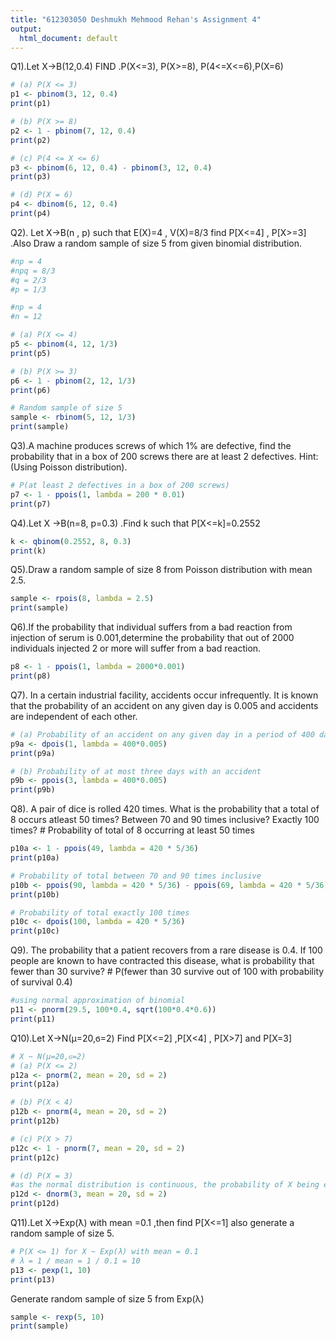 ```yaml
---
title: "612303050 Deshmukh Mehmood Rehan's Assignment 4"
output:
  html_document: default
---
```


Q1).Let X→B(12,0.4)
FIND .P(X<=3),  P(X>=8), P(4<=X<=6),P(X=6)

```r
# (a) P(X <= 3)
p1 <- pbinom(3, 12, 0.4)
print(p1)

# (b) P(X >= 8)
p2 <- 1 - pbinom(7, 12, 0.4)
print(p2)

# (c) P(4 <= X <= 6)
p3 <- pbinom(6, 12, 0.4) - pbinom(3, 12, 0.4)
print(p3)

# (d) P(X = 6)
p4 <- dbinom(6, 12, 0.4)
print(p4)

```

Q2). Let X→B(n , p) such that E(X)=4 , V(X)=8/3 find P[X<=4] , P[X>=3] .Also Draw a random sample of size 5 from given binomial distribution.

```r
#np = 4
#npq = 8/3
#q = 2/3
#p = 1/3

#np = 4
#n = 12

# (a) P(X <= 4)
p5 <- pbinom(4, 12, 1/3)
print(p5)

# (b) P(X >= 3)
p6 <- 1 - pbinom(2, 12, 1/3)
print(p6)

# Random sample of size 5
sample <- rbinom(5, 12, 1/3)
print(sample)

```

Q3).A machine produces screws of which 1% are defective, find the probability that in a box of 200 screws there are at least 2 defectives. Hint:(Using Poisson distribution).

```r
# P(at least 2 defectives in a box of 200 screws)
p7 <- 1 - ppois(1, lambda = 200 * 0.01)
print(p7)

```

Q4).Let X →B(n=8, p=0.3) .Find k such that P[X<=k]=0.2552

```r
k <- qbinom(0.2552, 8, 0.3)
print(k)

```

Q5).Draw a random sample of size 8 from Poisson distribution with mean 2.5.

```r
sample <- rpois(8, lambda = 2.5)
print(sample)

```

Q6).If the probability that individual suffers from a bad reaction from injection of serum is 0.001,determine the probability that out of 2000 individuals injected 2 or more will suffer from a bad reaction.

```r
p8 <- 1 - ppois(1, lambda = 2000*0.001)
print(p8)

```


Q7). In a certain industrial facility, accidents occur infrequently. It is known that the probability of an accident on any given day is 0.005 and accidents are independent of each other.

```r
# (a) Probability of an accident on any given day in a period of 400 days
p9a <- dpois(1, lambda = 400*0.005)
print(p9a)

# (b) Probability of at most three days with an accident
p9b <- ppois(3, lambda = 400*0.005)
print(p9b)

```


Q8). A pair of dice is rolled 420 times. What is the probability that a total of 8 occurs atleast 50 times? Between 70 and 90 times inclusive? Exactly 100 times?
# Probability of total of 8 occurring at least 50 times

```r
p10a <- 1 - ppois(49, lambda = 420 * 5/36)
print(p10a)

# Probability of total between 70 and 90 times inclusive
p10b <- ppois(90, lambda = 420 * 5/36) - ppois(69, lambda = 420 * 5/36)
print(p10b)

# Probability of total exactly 100 times
p10c <- dpois(100, lambda = 420 * 5/36)
print(p10c)

```


Q9). The probability that a patient recovers from a rare disease is 0.4. If 100 people are known to have contracted this disease, what is probability that fewer than 30 survive?
# P(fewer than 30 survive out of 100 with probability of survival 0.4)

```r
#using normal approximation of binomial
p11 <- pnorm(29.5, 100*0.4, sqrt(100*0.4*0.6))
print(p11)
```


Q10).Let X→N(µ=20,ϭ=2) Find P[X<=2] ,P[X<4] , P[X>7] and P[X=3]

```r
# X ~ N(µ=20,ϭ=2)
# (a) P(X <= 2)
p12a <- pnorm(2, mean = 20, sd = 2)
print(p12a)

# (b) P(X < 4)
p12b <- pnorm(4, mean = 20, sd = 2)
print(p12b)

# (c) P(X > 7)
p12c <- 1 - pnorm(7, mean = 20, sd = 2)
print(p12c)

# (d) P(X = 3) 
#as the normal distribution is continuous, the probability of X being exactly 3 is  zero
p12d <- dnorm(3, mean = 20, sd = 2)
print(p12d)

```

Q11).Let X→Exp(ƛ) with mean =0.1 ,then find P[X<=1] also generate a random sample of size 5.

```r
# P(X <= 1) for X ~ Exp(λ) with mean = 0.1
# λ = 1 / mean = 1 / 0.1 = 10
p13 <- pexp(1, 10)
print(p13)
```

Generate random sample of size 5 from Exp(λ)
```r
sample <- rexp(5, 10)
print(sample)
```

